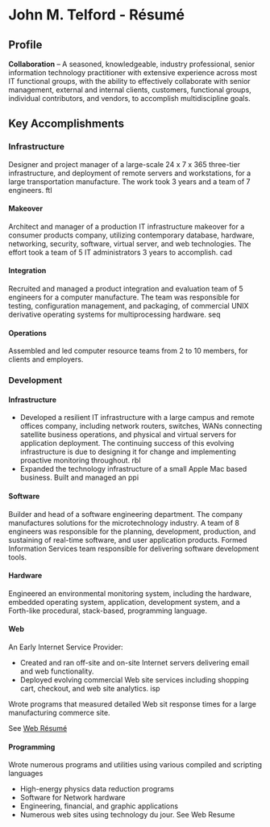 # John M. Telford - Résumé

## Profile
**Collaboration** – A seasoned, knowledgeable, industry professional, senior information technology practitioner with extensive experience across most IT functional groups, with the ability to effectively collaborate with senior management, external and internal clients, customers, functional groups, individual contributors, and vendors, to accomplish multidiscipline goals.


## Key Accomplishments
### Infrastructure
Designer and project manager of a large-scale 24 x 7 x 365 three-tier infrastructure, and deployment of remote servers and workstations, for a large transportation manufacture. The work took 3 years and a team of 7 engineers. ftl

#### Makeover
Architect and manager of a production IT infrastructure makeover for a consumer products company, utilizing contemporary database, hardware, networking, security, software, virtual server, and web technologies. The effort took a team of 5 IT administrators 3 years to accomplish. cad

#### Integration
Recruited and managed a product integration and evaluation team of 5 engineers for a computer manufacture. The team was responsible for testing, configuration management, and packaging, of commercial UNIX derivative operating systems for multiprocessing hardware. seq

#### Operations
Assembled and led computer resource teams from 2 to 10 members, for clients and employers.

### Development

#### Infrastructure

- Developed a resilient IT infrastructure with a large campus and remote offices company, including network routers, switches, WANs connecting satellite business operations, and physical and virtual servers for application deployment. The continuing success of this evolving infrastructure is due to designing it for change and implementing proactive monitoring throughout. rbl
- Expanded the technology infrastructure of a small Apple Mac based business. Built and managed an ppi

#### Software
Builder and head of a software engineering department. The company manufactures solutions for the microtechnology industry. A team of 8 engineers was responsible for the planning, development, production, and sustaining of real-time software, and user application products. Formed Information Services team responsible for delivering software development tools. 

#### Hardware
Engineered an environmental monitoring system, including the hardware, embedded operating system, application, development system, and a Forth-like procedural, stack-based, programming language. 

#### Web
An Early Internet Service Provider:
- Created and ran off-site and on-site Internet servers delivering email and web functionality.
- Deployed evolving commercial Web site services including shopping cart, checkout, and web site analytics. isp  

Wrote programs that measured detailed Web sit response times for a large manufacturing commerce site.

See [Web Résumé](/about/webResume)

#### Programming
Wrote numerous programs and utilities using various compiled and scripting languages  
- High-energy physics data reduction programs
- Software for Network hardware 
- Engineering, financial, and graphic applications
- Numerous web sites using technology du jour. See Web Resume


